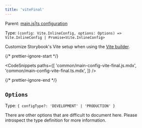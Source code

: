 ```yaml
---
title: 'viteFinal'
---
```


Parent: [main.js|ts configuration](./main-config.md)

Type: `(config: Vite.InlineConfig, options: Options) => Vite.InlineConfig | Promise<Vite.InlineConfig>`

Customize Storybook's Vite setup when using the [Vite builder](../builders/vite.md).

{/* prettier-ignore-start */}

<CodeSnippets
  paths={[
    'common/main-config-vite-final.js.mdx',
    'common/main-config-vite-final.ts.mdx',
  ]}
/>

{/* prettier-ignore-end */}

## `Options`

Type: `{ configType?: 'DEVELOPMENT' | 'PRODUCTION' }`

There are other options that are difficult to document here. Please introspect the type definition for more information.
